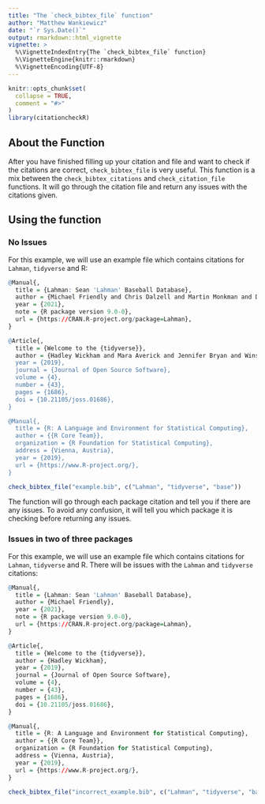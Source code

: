 ```yaml
---
title: "The `check_bibtex_file` function"
author: "Matthew Wankiewicz"
date: "`r Sys.Date()`"
output: rmarkdown::html_vignette
vignette: >
  %\VignetteIndexEntry{The `check_bibtex_file` function}
  %\VignetteEngine{knitr::rmarkdown}
  %\VignetteEncoding{UTF-8}
---
```


```r
knitr::opts_chunk$set(
  collapse = TRUE,
  comment = "#>"
)
library(citationcheckR)
```

## About the Function

After you have finished filling up your citation and file and want to check if the citations are correct, `check_bibtex_file` is very useful. This function is a mix between the `check_bibtex_citations` and `check_citation_file` functions. It will go through the citation file and return any issues with the citations given.

## Using the function

### No Issues

For this example, we will use an example file which contains citations for `Lahman`, `tidyverse` and R:

```r
@Manual{,
  title = {Lahman: Sean 'Lahman' Baseball Database},
  author = {Michael Friendly and Chris Dalzell and Martin Monkman and Dennis Murphy},
  year = {2021},
  note = {R package version 9.0-0},
  url = {https://CRAN.R-project.org/package=Lahman},
}

@Article{,
  title = {Welcome to the {tidyverse}},
  author = {Hadley Wickham and Mara Averick and Jennifer Bryan and Winston Chang and Lucy D'Agostino McGowan and Romain François and Garrett Grolemund and Alex Hayes and Lionel Henry and Jim Hester and Max Kuhn and Thomas Lin Pedersen and Evan Miller and Stephan Milton Bache and Kirill Müller and Jeroen Ooms and David Robinson and Dana Paige Seidel and Vitalie Spinu and Kohske Takahashi and Davis Vaughan and Claus Wilke and Kara Woo and Hiroaki Yutani},
  year = {2019},
  journal = {Journal of Open Source Software},
  volume = {4},
  number = {43},
  pages = {1686},
  doi = {10.21105/joss.01686},
}

@Manual{,
  title = {R: A Language and Environment for Statistical Computing},
  author = {{R Core Team}},
  organization = {R Foundation for Statistical Computing},
  address = {Vienna, Austria},
  year = {2019},
  url = {https://www.R-project.org/},
}
```

```r
check_bibtex_file("example.bib", c("Lahman", "tidyverse", "base"))
```

The function will go through each package citation and tell you if there are any issues. To avoid any confusion, it will tell you which package it is checking before returning any issues.

### Issues in two of three packages

For this example, we will use an example file which contains citations for `Lahman`, `tidyverse` and R. There will be issues with the `Lahman` and `tidyverse` citations:

```r
@Manual{,
  title = {Lahman: Sean 'Lahman' Baseball Database},
  author = {Michael Friendly},
  year = {2021},
  note = {R package version 9.0-0},
  url = {https://CRAN.R-project.org/package=Lahman},
}

@Article{,
  title = {Welcome to the {tidyverse}},
  author = {Hadley Wickham},
  year = {2019},
  journal = {Journal of Open Source Software},
  volume = {4},
  number = {43},
  pages = {1686},
  doi = {10.21105/joss.01686},
}

@Manual{,
  title = {R: A Language and Environment for Statistical Computing},
  author = {{R Core Team}},
  organization = {R Foundation for Statistical Computing},
  address = {Vienna, Austria},
  year = {2019},
  url = {https://www.R-project.org/},
}
```

```r
check_bibtex_file("incorrect_example.bib", c("Lahman", "tidyverse", "base"))
```




